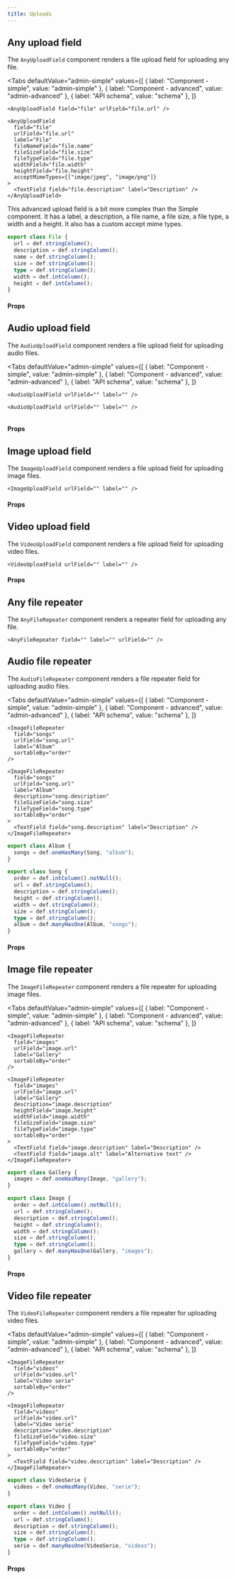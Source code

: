 ```yaml
---
title: Uploads
---
```



## Any upload field

The `AnyUploadField` component renders a file upload field for uploading any file.

<Tabs
  defaultValue="admin-simple"
  values={[
    { label: "Component - simple", value: "admin-simple" },
    { label: "Component - advanced", value: "admin-advanced" },
    { label: "API schema", value: "schema" },
  ]}
>
  <TabItem value="admin-simple">

```tsx
<AnyUploadField field="file" urlField="file.url" />
```

  </TabItem>

  <TabItem value="admin-advanced">

```tsx
<AnyUploadField
  field="file"
  urlField="file.url"
  label="File"
  fileNameField="file.name"
  fileSizeField="file.size"
  fileTypeField="file.type"
  widthField="file.width"
  heightField="file.height"
  acceptMimeTypes={["image/jpeg", "image/png"]}
>
  <TextField field="file.description" label="Description" />
</AnyUploadField>
```

This advanced upload field is a bit more complex than the Simple component. It has a label, a description, a file name, a file size, a file type, a width and a height. It also has a custom accept mime types.

  </TabItem>

  <TabItem value="schema">

```ts
export class File {
  url = def.stringColumn();
  description = def.stringColumn();
  name = def.stringColumn();
  size = def.stringColumn();
  type = def.stringColumn();
  width = def.intColumn();
  height = def.intColumn();
}
```

  </TabItem>
</Tabs>

#### Props

<PropsTable>
  <SharedProps.urlField required />
  <SharedProps.label required />
  <SharedProps.description />
  <SharedProps.fileNameField />
  <SharedProps.fileSizeField />
  <SharedProps.fileTypeField />
  <SharedProps.enableAddingNew />
  <SharedProps.acceptFile />
  <SharedProps.acceptMimeTypes />
</PropsTable>

## Audio upload field

The `AudioUploadField` component renders a file upload field for uploading audio files.

<Tabs 
  defaultValue="admin-simple"
  values={[
    { label: "Component - simple", value: "admin-simple" },
    { label: "Component - advanced", value: "admin-advanced" },
    { label: "API schema", value: "schema" },
  ]}
>

  <TabItem value="admin-simple">

```tsx
<AudioUploadField urlField="" label="" />
```

</TabItem>

  <TabItem value="admin-advanced">

```tsx
<AudioUploadField urlField="" label="" />
```

  </TabItem>

  <TabItem value="schema">

```ts

```

  </TabItem>
</Tabs>

#### Props

<PropsTable>
  <SharedProps.urlField required />
  <SharedProps.label required />
  <SharedProps.description />
  <SharedProps.fileNameField />
  <SharedProps.fileSizeField />
  <SharedProps.fileTypeField />
  <SharedProps.enableAddingNew />
  <SharedProps.acceptFile />
  <SharedProps.acceptMimeTypes />
</PropsTable>

## Image upload field

The `ImageUploadField` component renders a file upload field for uploading image files.

```tsx
<ImageUploadField urlField="" label="" />
```

#### Props

<PropsTable>
  <SharedProps.urlField required />
  <SharedProps.label required />
  <SharedProps.description />
  <SharedProps.fileNameField />
  <SharedProps.fileSizeField />
  <SharedProps.fileTypeField />
  <SharedProps.heightField />
  <SharedProps.widthField />
  <SharedProps.enableAddingNew />
  <SharedProps.acceptFile />
  <SharedProps.acceptMimeTypes />
  <SharedProps.renderFilePreview />
</PropsTable>

## Video upload field

The `VideoUploadField` component renders a file upload field for uploading video files.

```tsx
<VideoUploadField urlField="" label="" />
```

#### Props

<PropsTable>
  <SharedProps.urlField required />
  <SharedProps.label required />
  <SharedProps.description />
  <SharedProps.fileNameField />
  <SharedProps.fileSizeField />
  <SharedProps.fileTypeField />
  <SharedProps.heightField />
  <SharedProps.widthField />
  <SharedProps.enableAddingNew />
  <SharedProps.acceptFile />
  <SharedProps.acceptMimeTypes />
</PropsTable>

## Any file repeater

The `AnyFileRepeater` component renders a repeater field for uploading any file.

```tsx
<AnyFileRepeater field="" label="" urlField="" />
```

## Audio file repeater

The `AudioFileRepeater` component renders a file repeater field for uploading audio files.

<Tabs
  defaultValue="admin-simple"
  values={[
    { label: "Component - simple", value: "admin-simple" },
    { label: "Component - advanced", value: "admin-advanced" },
    { label: "API schema", value: "schema" },
  ]}
>
  <TabItem value="admin-simple">

```tsx
<ImageFileRepeater
  field="songs"
  urlField="song.url"
  label="Album"
  sortableBy="order"
/>
```

  </TabItem>

  <TabItem value="admin-advanced">

```tsx
<ImageFileRepeater
  field="songs"
  urlField="song.url"
  label="Album"
  description="song.description"
  fileSizeField="song.size"
  fileTypeField="song.type"
  sortableBy="order"
>
  <TextField field="song.description" label="Description" />
</ImageFileRepeater>
```

  </TabItem>

  <TabItem value="schema">

```ts
export class Album {
  songs = def.oneHasMany(Song, "album");
}

export class Song {
  order = def.intColumn().notNull();
  url = def.stringColumn();
  description = def.stringColumn();
  height = def.stringColumn();
  width = def.stringColumn();
  size = def.stringColumn();
  type = def.stringColumn();
  album = def.manyHasOne(Album, "songs");
}
```

  </TabItem>
</Tabs>

#### Props

<PropsTable>
  <SharedProps.field required />
  <SharedProps.urlField required />
  <SharedProps.label required />
  <SharedProps.sortableBy />
  <SharedProps.orderBy />
  <SharedProps.description />
  <SharedProps.fileNameField />
  <SharedProps.fileSizeField />
  <SharedProps.fileTypeField />
  <SharedProps.heightField />
  <SharedProps.widthField />
  <SharedProps.enableAddingNew />
  <SharedProps.acceptFile />
  <SharedProps.acceptMimeTypes />
</PropsTable>


## Image file repeater

The `ImageFileRepeater` component renders a file repeater for uploading image files.

<Tabs
  defaultValue="admin-simple"
  values={[
    { label: "Component - simple", value: "admin-simple" },
    { label: "Component - advanced", value: "admin-advanced" },
    { label: "API schema", value: "schema" },
  ]}
>
  <TabItem value="admin-simple">

```tsx
<ImageFileRepeater
  field="images"
  urlField="image.url"
  label="Gallery"
  sortableBy="order"
/>
```

  </TabItem>

  <TabItem value="admin-advanced">

```tsx
<ImageFileRepeater
  field="images"
  urlField="image.url"
  label="Gallery"
  description="image.description"
  heightField="image.height"
  widthField="image.width"
  fileSizeField="image.size"
  fileTypeField="image.type"
  sortableBy="order"
>
  <TextField field="image.description" label="Description" />
  <TextField field="image.alt" label="Alternative text" />
</ImageFileRepeater>
```

  </TabItem>

  <TabItem value="schema">

```ts
export class Gallery {
  images = def.oneHasMany(Image, "gallery");
}

export class Image {
  order = def.intColumn().notNull();
  url = def.stringColumn();
  description = def.stringColumn();
  height = def.stringColumn();
  width = def.stringColumn();
  size = def.stringColumn();
  type = def.stringColumn();
  gallery = def.manyHasOne(Gallery, "images");
}
```

  </TabItem>
</Tabs>

#### Props

<PropsTable>
  <SharedProps.field required />
  <SharedProps.urlField required />
  <SharedProps.label required />
  <SharedProps.sortableBy />
  <SharedProps.orderBy />
  <SharedProps.description />
  <SharedProps.fileNameField />
  <SharedProps.fileSizeField />
  <SharedProps.fileTypeField />
  <SharedProps.heightField />
  <SharedProps.widthField />
  <SharedProps.enableAddingNew />
  <SharedProps.acceptFile />
  <SharedProps.acceptMimeTypes />
</PropsTable>

## Video file repeater

The `VideoFileRepeater` component renders a file repeater for uploading video files.

<Tabs
  defaultValue="admin-simple"
  values={[
    { label: "Component - simple", value: "admin-simple" },
    { label: "Component - advanced", value: "admin-advanced" },
    { label: "API schema", value: "schema" },
  ]}
>
  <TabItem value="admin-simple">

```tsx
<ImageFileRepeater
  field="videos"
  urlField="video.url"
  label="Video serie"
  sortableBy="order"
/>
```

  </TabItem>

  <TabItem value="admin-advanced">

```tsx
<ImageFileRepeater
  field="videos"
  urlField="video.url"
  label="Video serie"
  description="video.description"
  fileSizeField="video.size"
  fileTypeField="video.type"
  sortableBy="order"
>
  <TextField field="video.description" label="Description" />
</ImageFileRepeater>
```

  </TabItem>

  <TabItem value="schema">

```ts
export class VideoSerie {
  videos = def.oneHasMany(Video, "serie");
}

export class Video {
  order = def.intColumn().notNull();
  url = def.stringColumn();
  description = def.stringColumn();
  size = def.stringColumn();
  type = def.stringColumn();
  serie = def.manyHasOne(VideoSerie, "videos");
}
```

  </TabItem>
</Tabs>

#### Props

<PropsTable>
  <SharedProps.field required />
  <SharedProps.urlField required />
  <SharedProps.label required />
  <SharedProps.sortableBy />
  <SharedProps.orderBy />
  <SharedProps.description />
  <SharedProps.fileNameField />
  <SharedProps.fileSizeField />
  <SharedProps.fileTypeField />
  <SharedProps.enableAddingNew />
  <SharedProps.acceptFile />
  <SharedProps.acceptMimeTypes />
</PropsTable>
